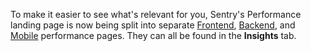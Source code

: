 <Alert>

To make it easier to see what's relevant for you, Sentry's Performance landing page is now being split into separate <a href="/product/insights/frontend/" target="_blank">Frontend</a>, <a href="/product/insights/backend/" target="_blank">Backend</a>, and <a href="/product/insights/mobile/" target="_blank">Mobile</a> performance pages. They can all be found in the **Insights** tab.

</Alert>
